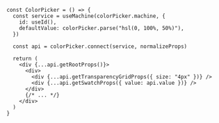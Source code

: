 ```tsx {13-16}
const ColorPicker = () => {
  const service = useMachine(colorPicker.machine, {
    id: useId(),
    defaultValue: colorPicker.parse("hsl(0, 100%, 50%)"),
  })

  const api = colorPicker.connect(service, normalizeProps)

  return (
    <div {...api.getRootProps()}>
      <div>
        <div {...api.getTransparencyGridProps({ size: "4px" })} />
        <div {...api.getSwatchProps({ value: api.value })} />
      </div>
      {/* ... */}
    </div>
  )
}
```
